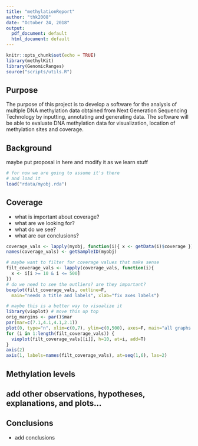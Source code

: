 ```yaml
---
title: "methylationReport"
author: "thk2008"
date: "October 24, 2018"
output:
  pdf_document: default
  html_document: default
---
```


```r

knitr::opts_chunk$set(echo = TRUE)
library(methylKit)
library(GenomicRanges)
source("scripts/utils.R")

```

## Purpose

The purpose of this project is to develop a software for the analysis of multiple DNA methylation data obtained from Next Generation Sequencing Technology by inputting, annotating and generating data. The software will be able to evaluate DNA methylation data for visualization, location of methylation sites and coverage.

## Background

maybe put proposal in here and modify it as we learn stuff

<!-- load data -->
```r
# for now we are going to assume it's there
# and load it
load("rdata/myobj.rda")

```

## Coverage
- what is important about coverage?
- what are we looking for?
- what do we see?
- what are our conclusions?

```r

coverage_vals <- lapply(myobj, function(i){ x <- getData(i)$coverage })
names(coverage_vals) <- getSampleID(myobj)

# maybe want to filter for coverage values that make sense
filt_coverage_vals <- lapply(coverage_vals, function(i){
  x <- i[i >= 10 & i <= 500]
})
# do we need to see the outliers? are they important?
boxplot(filt_coverage_vals, outline=F,
  main="needs a title and labels", xlab="fix axes labels")

# maybe this is a better way to visualize it
library(vioplot) # move this up top
orig_margins <- par()$mar
par(mar=c(7.1,4.1,4.1,2.1))
plot(0, type="n", xlim=c(0,7), ylim=c(0,500), axes=F, main="all graphs must have titles and labels", xlab="",ylab="")
for (i in 1:length(filt_coverage_vals)) {
  vioplot(filt_coverage_vals[[i]], h=10, at=i, add=T)
}
axis(2)
axis(1, labels=names(filt_coverage_vals), at=seq(1,6), las=2)

```

## Methylation levels


## add other observations, hypotheses, explanations, and plots...


## Conclusions
- add conclusions